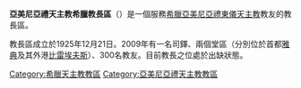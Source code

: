 {{Infobox Roman Catholic diocese
|jurisdiction     = 教長區
|name             = 希臘
|latin= Ordinariatus Graeciae
|image =
|caption =
|location = [[希臘|希臘]]
|territory =
|population = 300
|rite = [[亞美尼亞禮天主教會|亞美尼亞禮]]
|patron =
|province =
|established = 1925年
|cathedral =
|co-cathedral =
|leadership = 教長
|website = 
|pope =  
|patriarch= 
|metropolitan =
|ordinary = 懸空
|coadjutor archbishop = 
|coadjutor bishop = 
|auxiliary = 
|emeritus = 
}}
'''亞美尼亞禮天主教希臘教長區'''（{{lang-la|Ordinariatus Graeciae}}）是一個服務[[希臘|希臘]][[亞美尼亞禮天主教會|亞美尼亞禮]][[東儀天主教|東儀天主教]]教友的教長區。

教長區成立於1925年12月21日。2009年有一名司鐸、兩個堂區（分別位於首都[[雅典|雅典]]及其外港[[比雷埃夫斯|比雷埃夫斯]]）、300名教友。目前教長之位處於出缺狀態。

{{希臘天主教教區}}
{{亞美尼亞禮天主教會教區}}
[[Category:希臘天主教教區|Category:希臘天主教教區]]
[[Category:亞美尼亞禮天主教教區|Category:亞美尼亞禮天主教教區]]